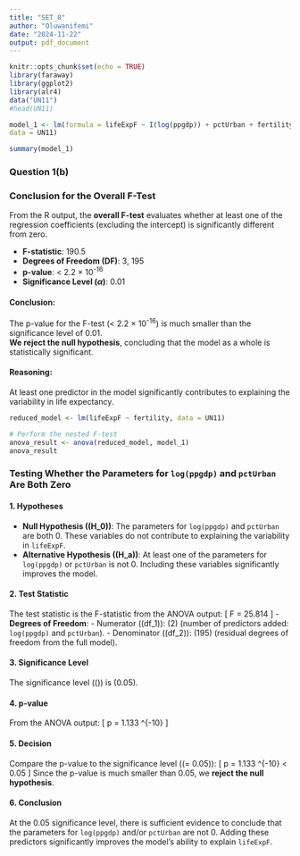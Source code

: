 ```yaml
---
title: "SET_8"
author: "Oluwanifemi"
date: "2024-11-22"
output: pdf_document
---
```


```r
knitr::opts_chunk$set(echo = TRUE)
library(faraway)
library(ggplot2)
library(alr4)
data("UN11")
#head(UN11)
```



```r
model_1 <- lm(formula = lifeExpF ~ I(log(ppgdp)) + pctUrban + fertility,
data = UN11)

summary(model_1)
```

### Question 1(b)

### Conclusion for the Overall F-Test

From the R output, the **overall F-test** evaluates whether at least one of the regression coefficients (excluding the intercept) is significantly different from zero.

- **F-statistic**: 190.5  
- **Degrees of Freedom (DF)**: 3, 195  
- **p-value**: < 2.2 × 10<sup>-16</sup>  
- **Significance Level ($\alpha$)**: 0.01  

#### Conclusion:
The p-value for the F-test (< 2.2 × 10<sup>-16</sup>) is much smaller than the significance level of 0.01.  
**We reject the null hypothesis**, concluding that the model as a whole is statistically significant.

#### Reasoning:
At least one predictor in the model significantly contributes to explaining the variability in life expectancy.

```r

reduced_model <- lm(lifeExpF ~ fertility, data = UN11)

# Perform the nested F-test
anova_result <- anova(reduced_model, model_1)
anova_result


```

### Testing Whether the Parameters for `log(ppgdp)` and `pctUrban` Are Both Zero

#### 1. Hypotheses
- **Null Hypothesis (\(H_0\))**: The parameters for `log(ppgdp)` and `pctUrban` are both 0. These variables do not contribute to explaining the variability in `lifeExpF`.
- **Alternative Hypothesis (\(H_a\))**: At least one of the parameters for `log(ppgdp)` or `pctUrban` is not 0. Including these variables significantly improves the model.

#### 2. Test Statistic
The test statistic is the F-statistic from the ANOVA output:
\[
F = 25.814
\]
- **Degrees of Freedom**:
  - Numerator (\(df_1\)): \(2\) (number of predictors added: `log(ppgdp)` and `pctUrban`).
  - Denominator (\(df_2\)): \(195\) (residual degrees of freedom from the full model).

#### 3. Significance Level
The significance level (\(\alpha\)) is \(0.05\).

#### 4. p-value
From the ANOVA output:
\[
p = 1.133 \times 10^{-10}
\]

#### 5. Decision
Compare the p-value to the significance level (\(\alpha = 0.05\)):
\[
p = 1.133 \times 10^{-10} < 0.05
\]
Since the p-value is much smaller than 0.05, we **reject the null hypothesis**.

#### 6. Conclusion
At the 0.05 significance level, there is sufficient evidence to conclude that the parameters for `log(ppgdp)` and/or `pctUrban` are not 0. Adding these predictors significantly improves the model's ability to explain `lifeExpF`.
